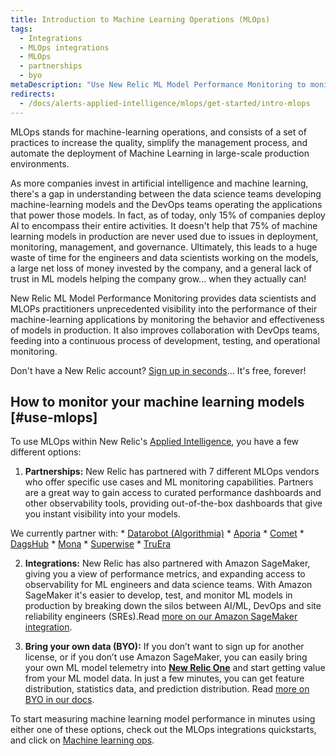 ```yaml
---
title: Introduction to Machine Learning Operations (MLOps)
tags:
  - Integrations
  - MLOps integrations 
  - MLOps
  - partnerships
  - byo 
metaDescription: "Use New Relic ML Model Performance Monitoring to monitor and observe the performance of your machine learning models."
redirects: 
  - /docs/alerts-applied-intelligence/mlops/get-started/intro-mlops
---
```


MLOps stands for machine-learning operations, and consists of a set of practices to increase the quality, simplify the management process, and automate the deployment of Machine Learning in large-scale production environments. 

As more companies invest in artificial intelligence and machine learning, there's a gap in understanding between the data science teams developing machine-learning models and the DevOps teams operating the applications that power those models. In fact, as of today, only 15% of companies deploy AI to encompass their entire activities. It doesn't help that 75% of machine learning models in production are never used due to issues in deployment, monitoring, management, and governance. Ultimately, this leads to a huge waste of time for the engineers and data scientists working on the models, a large net loss of money invested by the company, and a general lack of trust in ML models helping the company grow... when they actually can!

New Relic ML Model Performance Monitoring provides data scientists and MLOPs practitioners unprecedented visibility into the performance of their machine-learning applications by monitoring the behavior and effectiveness of models in production. It also improves collaboration with DevOps teams, feeding into a continuous process of development, testing, and operational monitoring.

Don't have a New Relic account? [Sign up in seconds](https://newrelic.com/signup)... It's free, forever! 

## How to monitor your machine learning models [#use-mlops]

To use MLOps within New Relic's [Applied Intelligence](/docs/alerts-applied-intelligence/new-relic-alerts/get-started/introduction-applied-intelligence/), you have a few different options:

1. **Partnerships:** New Relic has partnered with 7 different MLOps vendors who offer specific use cases and ML monitoring capabilities. Partners are a great way to gain access to curated performance dashboards and other observability tools, providing out-of-the-box dashboards that give you instant visibility into your models. 

  We currently partner with:
	*  [Datarobot (Algorithmia)](/docs/alerts-applied-intelligence/mlops/integrations/datarobot-mlops-integration/)
	*  [Aporia](/docs/alerts-applied-intelligence/mlops/integrations/aporia-mlops-integration/)
	*  [Comet](/docs/alerts-applied-intelligence/mlops/integrations/comet-mlops-integration/)
	*  [DagsHub](/docs/alerts-applied-intelligence/mlops/integrations/dagshub-mlops-integration/)
	*  [Mona](/docs/alerts-applied-intelligence/mlops/integrations/mona-mlops-integration/)
	*  [Superwise](/docs/alerts-applied-intelligence/mlops/integrations/superwise-mlops-integration/)
	*  [TruEra](/docs/alerts-applied-intelligence/mlops/integrations/truera-mlops-integration/)

2. **Integrations:** New Relic has also partnered with Amazon SageMaker, giving you a view of performance metrics, and expanding access to observability for ML engineers and data science teams. With Amazon SageMaker it's easier to develop, test, and monitor ML models in production by breaking down the silos between AI/ML, DevOps and site reliability engineers (SREs).Read [more on our Amazon SageMaker integration](/docs/alerts-applied-intelligence/mlops/integrations/aws-sagemaker-mlops-integration/).

3. **Bring your own data (BYO):** If you don’t want to sign up for another license, or if you don’t use Amazon SageMaker, you can easily bring your own ML model telemetry into **[New Relic One](https://one.newrelic.com)** and start getting value from your ML model data. In just a few minutes, you can get feature distribution, statistics data, and prediction distribution. Read [more on BYO in our docs](/docs/alerts-applied-intelligence/mlops/bring-your-own/mlops-byo). 

To start measuring machine learning model performance in minutes using either one of these options, check out the MLOps integrations quickstarts, and click on [Machine learning ops](https://developer.newrelic.com/instant-observability/?category=machine-learning-ops). 

